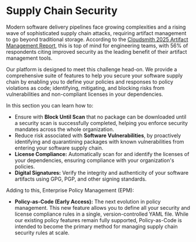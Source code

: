 # Supply Chain Security

Modern software delivery pipelines face growing complexities and a rising wave of sophisticated supply chain attacks, requiring artifact management to go beyond traditional storage. According to the [Cloudsmith 2025 Artifact Management Report](https://cloudsmith.com/campaigns/2025-artifact-management-report), this is top of mind for engineering teams, with 56% of respondents citing improved security as the leading benefit of their artifact management tools.

Our platform is designed to meet this challenge head-on. We provide a comprehensive suite of features to help you secure your software supply chain by enabling you to define your policies and responses to policy violations as code; identifying, mitigating, and blocking risks from vulnerabilities and non-compliant licenses in your dependencies.

In this section you can learn how to:

- Ensure with **Block Until Scan** that no package can be downloaded until a security scan is successfully completed, helping you enforce security mandates across the whole organization.
- Reduce risk associated with **Software Vulnerabilities**, by proactively identifying and quarantining packages with known vulnerabilities from entering your software supply chain.
- **License Compliance:** Automatically scan for and identify the licenses of your dependencies, ensuring compliance with your organization's policies.
- **Digital Signatures:** Verify the integrity and authenticity of your software artifacts using GPG, PGP, and other signing standards.

Adding to this, Enterprise Policy Management (EPM):

- **Policy-as-Code (Early Access):** The next evolution in policy management. This new feature allows you to define all your security and license compliance rules in a single, version-controlled YAML file. While our existing policy features remain fully supported, Policy-as-Code is intended to become the primary method for managing supply chain security rules at scale.